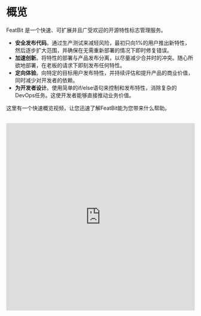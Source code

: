
# 概览

FeatBit 是一个快速、可扩展并且广受欢迎的开源特性标志管理服务。

- **安全发布代码**。通过生产测试来减轻风险，最初只向1%的用户推出新特性，然后逐步扩大范围，并确保在无需重新部署的情况下即时修复错误。
- **加速创新**。将特性的部署与产品发布分离，以尽量减少合并时的冲突。随心所欲地部署，在老板的请求下即刻发布任何特性。
- **定向体验**。向特定的目标用户发布特性，并持续评估和提升产品的商业价值，同时减少对开发者的依赖。
- **为开发者设计**。使用简单的if/else语句来控制和发布特性，消除复杂的DevOps任务。这使开发者能够直接推动业务价值。

这里有一个快速概览视频，让您迅速了解FeatBit能为您带来什么帮助。

<br />


<iframe width="100%" height="500" src="https://www.youtube.com/embed/hfww1FpjHV0?si=Er34wjvwz-CwG4Er" title="YouTube video player" frameBorder="0" allow="accelerometer; autoplay; clipboard-write; encrypted-media; gyroscope; picture-in-picture; web-share" allowFullScreen />
